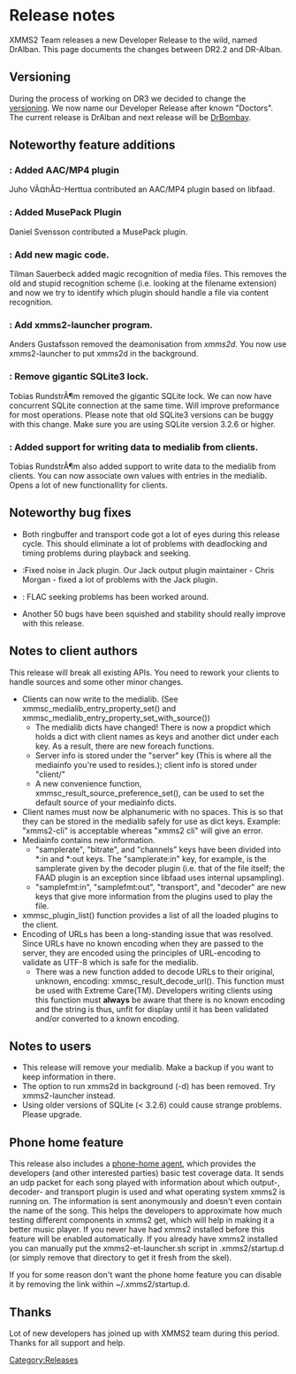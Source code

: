 = Release notes =
XMMS2 Team releases a new Developer Release to the wild, named DrAlban. This
page documents the changes between DR2.2 and DR-Alban.

==Versioning==
During the process of working on DR3 we decided to change the [[versioning]]. We now
name our Developer Release after known "Doctors". The current release is DrAlban and next release will be [[Release:DrBombay|DrBombay]].

==Noteworthy feature additions==
=== {{Bug|273}}: Added AAC/MP4 plugin ===
Juho VÃ¤hÃ¤-Herttua contributed an AAC/MP4 plugin based on libfaad.

=== {{Bug|428}}: Added MusePack Plugin ===
Daniel Svensson contributed a MusePack plugin.

=== {{Bug|65}}: Add new magic code. ===
Tilman Sauerbeck added magic recognition of media files. This removes
the old and stupid recognition scheme (i.e. looking at the filename extension) and
now we try to identify which plugin should handle a file via content
recognition.

=== {{Bug|276}}: Add xmms2-launcher program. ===
Anders Gustafsson removed the deamonisation from ''xmms2d''. You now use
xmms2-launcher to put xmms2d in the background.

=== {{Bug|190}}: Remove gigantic SQLite3 lock. ===
Tobias RundstrÃ¶m removed the gigantic SQLite lock. We can now have
concurrent SQLite connection at the same time. Will improve preformance for
most operations. Please note that old SQLite3 versions can be buggy with
this change. Make sure you are using SQLite version 3.2.6 or higher.

=== {{Bug|282}}: Added support for writing data to medialib from clients. ===
Tobias RundstrÃ¶m also added support to write data to the medialib from
clients. You can now associate own values with entries in the medialib.
Opens a lot of new functionallity for clients.

== Noteworthy bug fixes ==
* Both ringbuffer and transport code got a lot of eyes during this release cycle. This should eliminate a lot of problems with deadlocking and timing problems during playback and seeking.
* {{Bug|334}}:Fixed noise in Jack plugin. Our Jack output plugin maintainer - Chris Morgan - fixed a lot of problems with the Jack plugin.
* {{Bug|205}}: FLAC seeking problems has been worked around.
*Another 50 bugs have been squished and stability should really improve with this release.

== Notes to client authors ==
This release will break all existing APIs. You need to rework your clients
to handle sources and some other minor changes.

* Clients can now write to the medialib. (See xmmsc_medialib_entry_property_set() and xmmsc_medialib_entry_property_set_with_source())
** The medialib dicts have changed! There is now a propdict which holds a dict with client names as keys and another dict under each key. As a result, there are new foreach functions.
** Server info is stored under the "server" key (This is where all the mediainfo you're used to resides.); client info is stored under "client/<clientname>"
** A new convenience function, xmmsc_result_source_preference_set(), can be used to set the default source of your mediainfo dicts.
* Client names must now be alphanumeric with no spaces. This is so that they can be stored in the medialib safely for use as dict keys. Example: "xmms2-cli" is acceptable whereas "xmms2 cli" will give an error.
* Mediainfo contains new information.
** "samplerate", "bitrate", and "channels" keys have been divided into *:in and *:out keys. The "samplerate:in" key, for example, is the samplerate given by the decoder plugin (i.e. that of the file itself; the FAAD plugin is an exception since libfaad uses internal upsampling).
** "samplefmt:in", "samplefmt:out", "transport", and "decoder" are new keys that give more information from the plugins used to play the file.
* xmmsc_plugin_list() function provides a list of all the loaded plugins to the client.
* Encoding of URLs has been a long-standing issue that was resolved. Since URLs have no known encoding when they are passed to the server, they are encoded using the principles of URL-encoding to validate as UTF-8 which is safe for the medialib.
** There was a new function added to decode URLs to their original, unknown, encoding: xmmsc_result_decode_url(). This function must be used with Extreme Care(TM). Developers writing clients using this function must '''always''' be aware that there is no known encoding and the string is thus, unfit for display until it has been validated and/or converted to a known encoding.

== Notes to users ==
* This release will remove your medialib. Make a backup if you want to keep information in there.
* The option to run xmms2d in background (-d) has been removed. Try xmms2-launcher instead.
* Using older versions of SQLite (< 3.2.6) could cause strange problems. Please upgrade.

== Phone home feature ==
This release also includes a [http://git.xmms2.org/xmms2/xmms2-stable/log/src/clients/et phone-home agent], which provides
the developers (and other interested parties) basic test
coverage data. It sends an udp packet for each song played with
information about which output-, decoder- and transport plugin
is used and what operating system xmms2 is running on. The
information is sent anonymously and doesn't even contain the
name of the song. This helps the developers to approximate how much testing different components in xmms2 get, which will help in making it a better music player. If you never have had xmms2 installed before this feature will be enabled automatically. If you already have xmms2 installed you can manually put the xmms2-et-launcher.sh script in .xmms2/startup.d (or simply remove that directory to get it fresh from the skel).

If you for some reason don't want the phone home feature you can disable it by removing the link within ~/.xmms2/startup.d.

== Thanks ==
Lot of new developers has joined up with XMMS2 team during this period.
Thanks for all support and help.

[[Category:Releases]]